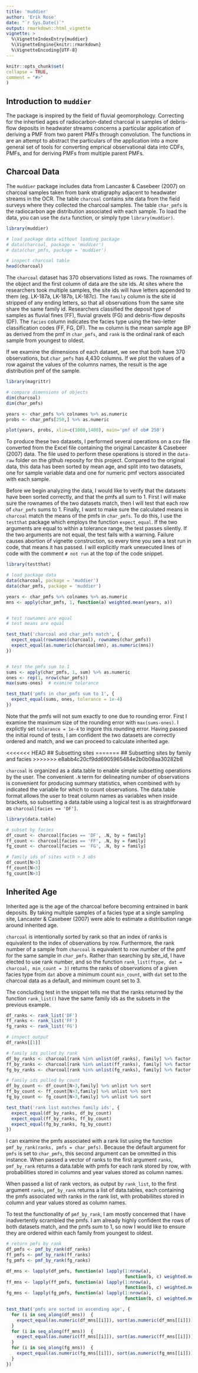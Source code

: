 ```yaml
---
title: 'muddier'
author: 'Erik Rose'
date: "`r Sys.Date()`"
output: rmarkdown::html_vignette
vignette: >
  %\VignetteIndexEntry{muddier}
  %\VignetteEngine{knitr::rmarkdown}
  %\VignetteEncoding{UTF-8}
---
```



  ```r
knitr::opts_chunk$set(
  collapse = TRUE,
  comment = "#>"
)
```

## Introduction to `muddier`

The package \code{muddier} is inspired by the field of fluvial geomorphology.  Correcting for the inhertied ages of radiocarbon-dated charcoal in samples of debris-flow deposits in headwater streams concerns a particular application of deriving a PMF from two parent PMFs through convolution.  The functions in \code{muddier} are an attempt to abstract the particulars of the application into a more general set of tools for converting emprical observational data into CDFs, PMFs, and for deriving PMFs from multiple parent PMFs.


## Charcoal Data


The `muddier` package includes data from Lancaster & Casebeer (2007) on charcoal samples taken from bank stratigraphy adjacent to headwater streams in the OCR.  The table `charcoal` contains site data from the field surveys where they collected the charcoal samples.  The table `char_pmfs` is the radiocarbon age distribution associated with each sample.  To load the data, you can use the `data` function, or simply type `library(muddier)`.

```r
library(muddier)

# load package data without loading package
# data(charcoal, package = 'muddier')
# data(char_pmfs, package = 'muddier')

# inspect charcoal table
head(charcoal)
```

The `charcoal` dataset has 370 observations listed as rows.  The rownames of the object and the first column of data are the site ids.  At sites where the researchers took multiple samples, the site ids will have letters appended to them (eg. LK-187a, LK-187b, LK-187c).  The `family` column is the site id stripped of any ending letters, so that all observations from the same site share the same family id.  Researchers classified the deposit type of samples as fluvial fines (FF), fluvial gravels (FG) and debris-flow deposits (DF).  The `facies` column indicates the facies type using the two-letter classification codes (FF, FG, DF).  The `mn` column is the mean sample age BP as derived from the pmf in `char_pmfs`, and `rank` is the ordinal rank of each sample from youngest to oldest.

If we examine the dimensions of each dataset, we see that both have 370 observations, but `char_pmfs` has 4,430 columns.  If we plot the values of a row against the values of the columns names, the result is the age distribution pmf of the sample.

```r
library(magrittr)

# compare dimensions of objects
dim(charcoal)
dim(char_pmfs)

years <- char_pmfs %>% colnames %>% as.numeric
probs <- char_pmfs[250,] %>% as.numeric

plot(years, probs, xlim=c(1000,1400), main='pmf of ob# 250')
```

To produce these two datasets, I performed several operations on a csv file converted from the Excel file containing the original Lancaster & Casebeer (2007) data.  The file used to perform these operations is stored in the `data-raw` folder on the github reposity for this project.  Compared to the original data, this data has been sorted by mean age, and split into two datasets, one for sample variable data and one for numeric pmf vectors associated with each sample.

Before we begin analyzing the data, I would like to verify that the datasets have been sorted correctly, and that the pmfs all sum to 1.  First I will make sure the rownames of the two datasets match, then I will test that each row of `char_pmfs` sums to 1.  Finally, I want to make sure the calculated means in `charcoal` match the means of the pmfs in `char_pmfs`.  To do this, I use the `testthat` package which employs the function `expect_equal`.  If the two arguments are equal to within a tolerance range, the test passes silently.  If the two arguments are not equal, the test fails with a warning.  Failure causes abortion of vignette construction, so every time you see a test run in code, that means it has passed.  I will explicitly mark unexecuted lines of code with the comment `# not run` at the top of the code snippet.


```r
library(testthat)

# load package data
data(charcoal, package = 'muddier')
data(char_pmfs, package = 'muddier')

years <- char_pmfs %>% colnames %>% as.numeric
mns <- apply(char_pmfs, 1, function(a) weighted.mean(years, a))


# test rownames are equal
# test means are equal

test_that('charcoal and char_pmfs match', {
  expect_equal(rownames(charcoal), rownames(char_pmfs))
  expect_equal(as.numeric(charcoal$mn), as.numeric(mns))
})


# test the pmfs sum to 1
sums <- apply(char_pmfs, 1, sum) %>% as.numeric
ones <- rep(1, nrow(char_pmfs))
max(sums-ones)  # examine tolerance

test_that('pmfs in char_pmfs sum to 1', {
  expect_equal(sums, ones, tolerance = 1e-4)
})
```
Note that the pmfs will not sum exactly to one due to rounding error.  First I examine the maximum size of the rounding error with `max(sums-ones)`.  I explictly set `tolerance = 1e-4` to ingore this rounding error.  Having passed the initial round of tests, I am confident the two datasets are correctly ordered and match, and we can proceed to calculate inherited age.


<<<<<<< HEAD
## Subsetting sites
=======
## Subsetting sites by family and facies
>>>>>>> e8abb4c20cf9dd6905965484e2b0b08aa30282b8

`charcoal` is organized as a data.table to enable simple subsetting operations by the user.  The convenient `.N` term for delineating number of observations is convenient for producing summary statistics, when combined with `by` indicated the variable for which to count observations.  The data.table format allows the user to treat column names as variables when inside brackets, so subsetting a data.table using a logical test is as straightforward as `charcoal[facies == 'DF']`.

```r
library(data.table)

# subset by facies
df_count <- charcoal[facies == 'DF', .N, by = family]
ff_count <- charcoal[facies == 'FF', .N, by = family]
fg_count <- charcoal[facies == 'FG', .N, by = family]

# family ids of sites with > 3 obs
df_count[N>3]
ff_count[N>3]
fg_count[N>3]

```

## Inherited Age

Inherited age is the age of the charcoal before becoming entrained in bank deposits.  By taking multiple samples of a facies type at a single sampling site, Lancaster & Casebeer (2007) were able to estimate a distribution range around inherited age.

`charcoal` is intentionally sorted by rank so that an index of ranks is equivalent to the index of observations by row.  Furthermore, the rank number of a sample from `charcoal` is equivalent to row number of the pmf for the same sample in `char_pmfs`.  Rather than searching by site_id, I have elected to use rank number, and so the function `rank_list(ftype, dat = charcoal, min_count = 3)` returns the ranks of observations of a given facies type from `dat` above a minimum count `min_count`, with `dat` set to the charcoal data as a default, and minimum count set to 3.


The concluding test in the snippet tells me that the ranks returned by the function `rank_list()` have the same family ids as the subsets in the previous example.


```r

df_ranks <- rank_list('DF')
ff_ranks <- rank_list('FF')
fg_ranks <- rank_list('FG')

# inspect output
df_ranks[[1]]

# family ids pulled by rank
df_by_ranks <- charcoal[rank %in% unlist(df_ranks), family] %>% factor %>% levels %>% sort
ff_by_ranks <- charcoal[rank %in% unlist(ff_ranks), family] %>% factor %>% levels %>% sort
fg_by_ranks <- charcoal[rank %in% unlist(fg_ranks), family] %>% factor %>% levels %>% sort

# family ids pulled by count
df_by_count <- df_count[N>3,family] %>% unlist %>% sort
ff_by_count <- ff_count[N>3,family] %>% unlist %>% sort
fg_by_count <- fg_count[N>3,family] %>% unlist %>% sort

test_that('rank list matches family ids', {
  expect_equal(df_by_ranks, df_by_count)
  expect_equal(ff_by_ranks, ff_by_count)
  expect_equal(fg_by_ranks, fg_by_count)
})

```

I can examine the pmfs associated with a rank list using the function `pmf_by_rank(ranks, pmfs = char_pmfs)`.  Because the default argument for `pmfs` is set to `char_pmfs`, this second argument can be ommitted in this instance.  When passed a vector of ranks to the first argument `ranks`, `pmf_by_rank` returns a data.table with pmfs for each rank stored by row, with probabilities stored in columns and year values stored as column names.

When passed a list of rank vectors, as output by `rank_list`, to the first argument `ranks`, `pmf_by_rank` returns a list of data.tables, each containing the pmfs associated with ranks in the rank list, with probabiliites stored in column and year values stored as column names.

To test the functionality of `pmf_by_rank`, I am mostly concerned that I have inadvertently scrambled the pmfs.  I am already highly confident the rows of both datasets match, and the pmfs sum to 1, so now I would like to ensure they are ordered within each family from youngest to oldest.

```r
# return pmfs by rank
df_pmfs <- pmf_by_rank(df_ranks)
ff_pmfs <- pmf_by_rank(ff_ranks)
fg_pmfs <- pmf_by_rank(fg_ranks)

df_mns <- lapply(df_pmfs, function(a) lapply(1:nrow(a),
                                             function(b, c) weighted.mean(years, c[b,]), c = a))
ff_mns <- lapply(ff_pmfs, function(a) lapply(1:nrow(a),
                                             function(b, c) weighted.mean(years, c[b,]), c = a))
fg_mns <- lapply(fg_pmfs, function(a) lapply(1:nrow(a),
                                             function(b, c) weighted.mean(years, c[b,]), c = a))

test_that('pmfs are sorted in ascending age', {
  for (i in seq_along(df_mns))  {
    expect_equal(as.numeric(df_mns[[i]]), sort(as.numeric(df_mns[[i]])))
  }
  for (i in seq_along(ff_mns))  {
    expect_equal(as.numeric(ff_mns[[i]]), sort(as.numeric(ff_mns[[i]])))
  }
  for (i in seq_along(fg_mns))  {
    expect_equal(as.numeric(fg_mns[[i]]), sort(as.numeric(fg_mns[[i]])))
  }
})

```

















